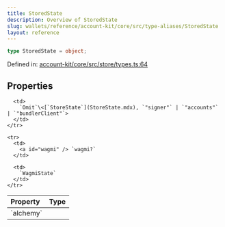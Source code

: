```yaml
---
title: StoredState
description: Overview of StoredState
slug: wallets/reference/account-kit/core/src/type-aliases/StoredState
layout: reference
---
```


```ts
type StoredState = object;
```

Defined in: [account-kit/core/src/store/types.ts:64](https://github.com/alchemyplatform/aa-sdk/blob/e3c1a23e6e03f44bf2db3afddb97a91b175cba58/account-kit/core/src/store/types.ts#L64)

## Properties

<table>
  <thead>
    <tr>
      <th align="left">Property</th>
      <th align="left">Type</th>
    </tr>
  </thead>

  <tbody>
    <tr>
      <td>
        <a id="alchemy" /> `alchemy`
      </td>

      <td>
        `Omit`\<[`StoreState`](StoreState.mdx), `"signer"` | `"accounts"` | `"bundlerClient"`>
      </td>
    </tr>

    <tr>
      <td>
        <a id="wagmi" /> `wagmi?`
      </td>

      <td>
        `WagmiState`
      </td>
    </tr>

  </tbody>
</table>
